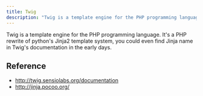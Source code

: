 ```yaml
---
title: Twig
description: "Twig is a template engine for the PHP programming language. It's a PHP rewrite of python's"
---
```


Twig is a template engine for the PHP programming language. It's a PHP rewrite of python's
Jinja2 template system, you could even find Jinja name in Twig's documentation in the early days.

## Reference

* http://twig.sensiolabs.org/documentation
* http://jinja.pocoo.org/